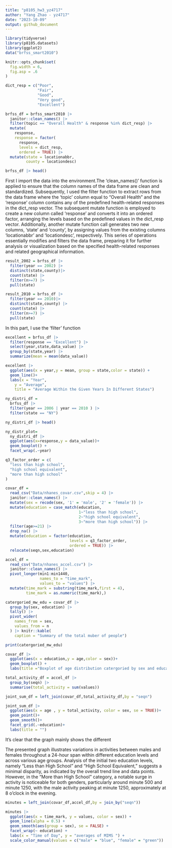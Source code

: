```yaml
---
title: "p8105_hw3_yz4717"
author: "Yang Zhao - yz4717"
date: "2023-10-09"
output: github_document
---
```


```r
library(tidyverse)
library(p8105.datasets) 
library(ggplot2)
data("brfss_smart2010")

knitr::opts_chunk$set(
  fig.width = 6,
  fig.asp = .6
)
```



```r
dict_resp = c("Poor",
              "Fair",
              "Good",
              "Very good",
              "Excellent")

brfss_df = brfss_smart2010 |> 
  janitor::clean_names() |> 
  filter(topic == "Overall Health" & response %in% dict_resp) |> 
  mutate(
    response,
    response = factor(
      response,
      levels = dict_resp,
      ordered = TRUE)) |> 
  mutate(state = locationabbr,
         county = locationdesc)

brfss_df |> head()
```
First I import the data into the environment.The 'clean_names()' function is applied to ensure that the column names of the data frame are clean and standardized. Subsequently, I used the filter function to extract rows from the data frame where the 'topic' column equal to "Overall Health" and the 'response' column contains any of the predefined health-related responses in the dict_resp vector. The subsequent mutate function is employed to create a new column called 'response' and converts it into an ordered factor, arranging the levels based on the predefined values in the dict_resp vector. Additionally, another mutate function call generates two new columns, 'state' and 'county', by assigning values from the existing columns 'locationabbr' and 'locationdesc', respectively. This series of operations essentially modifies and filters the data frame, preparing it for further analysis or visualization based on the specified health-related responses and related geographical information.

```r
result_2002 = brfss_df |> 
  filter(year == 2002) |> 
  distinct(state,county)|>  
  count(state) |> 
  filter(n>=7) |> 
  pull(state)

result_2010 = brfss_df |> 
  filter(year == 2010)|> 
  distinct(state,county) |> 
  count(state) |> 
  filter(n>=7) |> 
  pull(state)

```

In this part,  I use the  'filter' function

```r
excellent = brfss_df |>
  filter(response == "Excellent") |> 
  select(year,state,data_value) |> 
  group_by(state,year) |> 
  summarize(mean = mean(data_value))  

excellent |> 
  ggplot(aes(x = year,y = mean, group = state,color = state)) + 
  geom_line()+
  labs(x = "Year",
    y = "Average",
    title = "Average Within the Given Years In Different States")
```

```r
ny_distri_df = 
  brfss_df |>  
  filter(year == 2006 | year == 2010 ) |> 
  filter(state == "NY")

ny_distri_df |> head()

ny_distr_plot=
  ny_distri_df |> 
  ggplot(aes(x=response,y = data_value))+
  geom_boxplot() +
  facet_wrap(.~year)
```

```r
q3_factor_order = c(
  "less than high school",
  "high school equivalent",
  "more than high school"
)

covar_df = 
  read_csv("Data/nhanes_covar.csv",skip = 4) |> 
  janitor::clean_names() |> 
  mutate(sex = recode(sex, '1' = 'male', '2' = 'female')) |> 
  mutate(education = case_match(education,
                                1~"less than high school",
                                2~"high school equivalent",
                                3~"more than high school")) |> 
  filter(age>=21) |> 
  drop_na() |> 
  mutate(education = factor(education,
                            levels = q3_factor_order,
                            ordered = TRUE)) |> 
  relocate(seqn,sex,education)
```


```r
accel_df = 
  read_csv("Data/nhanes_accel.csv") |> 
  janitor::clean_names() |> 
  pivot_longer(min1:min1440,
               names_to = "time_mark",
               values_to = "values") |> 
  mutate(time_mark = substring(time_mark,first = 4),
         time_mark = as.numeric(time_mark),) 
```

```r
catergoried_mw_edu = covar_df |> 
  group_by(sex, education) |> 
  tally() |> 
  pivot_wider(
    names_from = sex,
    values_from = n
  ) |> knitr::kable(
    caption = "Summary of the total muber of people")

print(catergoried_mw_edu)
```

```r
covar_df |> 
  ggplot(aes(x = education,y = age,color = sex))+
  geom_boxplot() +
  labs(title ="Boxplot of age distribution catergoried by sex and education" )
```

```r
total_activity_df = accel_df |> 
  group_by(seqn) |> 
  summarise(total_activity = sum(values))

joint_sum_df = left_join(covar_df,total_activity_df,by = "seqn")

joint_sum_df |> 
  ggplot(aes(x = age , y = total_activity, color = sex, se = TRUE))+
  geom_point()+
  geom_smooth()+
  facet_grid(.~education)+
  labs(title = "")
```

It's clear that the graph mainly shows the different

The presented graph illustrates variations in activities between males and females throughout a 24-hour span within different education levels and across various age groups. Analysis of the initial two education levels, namely "Less than High School" and "High School Equivalent," suggests a minimal disparity, as indicated by the overall trend line and data points. However, in the "More than High School" category, a notable surge in activity is noticeable for both genders, particularly around minute 500 and minute 1250, with the male activity peaking at minute 1250, approximately at 8 o'clock in the evening.

```r

minutes = left_join(covar_df,accel_df,by = join_by("seqn")) 

minutes |>
  ggplot(aes(x = time_mark, y = values, color = sex)) +
  geom_line(alpha = 0.5) +
  geom_smooth(aes(group = sex), se = FALSE) +
  facet_wrap(~ education) +
  labs(x = "Time of Day", y = "averages of MIMS ") +
  scale_color_manual(values = c("male" = "blue", "female" = "green"))
```


